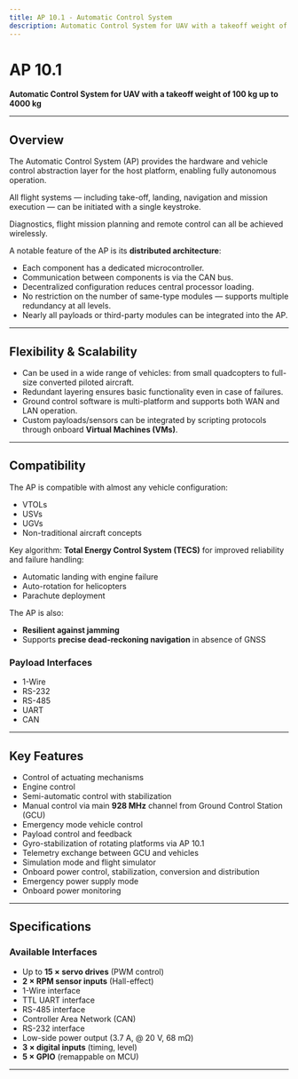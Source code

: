 ---
title: AP 10.1 - Automatic Control System
description: Automatic Control System for UAV with a takeoff weight of 100–4000 kg
---

# AP 10.1

**Automatic Control System for UAV with a takeoff weight of 100 kg up to 4000 kg**

---

## Overview

The Automatic Control System (AP) provides the hardware and vehicle control abstraction layer for the host platform, enabling fully autonomous operation.  

All flight systems — including take-off, landing, navigation and mission execution — can be initiated with a single keystroke.  

Diagnostics, flight mission planning and remote control can all be achieved wirelessly.

A notable feature of the AP is its **distributed architecture**:

- Each component has a dedicated microcontroller.
- Communication between components is via the CAN bus.
- Decentralized configuration reduces central processor loading.
- No restriction on the number of same-type modules — supports multiple redundancy at all levels.
- Nearly all payloads or third-party modules can be integrated into the AP.

---

## Flexibility & Scalability

- Can be used in a wide range of vehicles: from small quadcopters to full-size converted piloted aircraft.  
- Redundant layering ensures basic functionality even in case of failures.  
- Ground control software is multi-platform and supports both WAN and LAN operation.  
- Custom payloads/sensors can be integrated by scripting protocols through onboard **Virtual Machines (VMs)**.  

---

## Compatibility

The AP is compatible with almost any vehicle configuration:

- VTOLs  
- USVs  
- UGVs  
- Non-traditional aircraft concepts  

Key algorithm: **Total Energy Control System (TECS)** for improved reliability and failure handling:  
- Automatic landing with engine failure  
- Auto-rotation for helicopters  
- Parachute deployment  

The AP is also:  
- **Resilient against jamming**  
- Supports **precise dead-reckoning navigation** in absence of GNSS  

### Payload Interfaces

- 1-Wire  
- RS-232  
- RS-485  
- UART  
- CAN  

---

## Key Features

- Control of actuating mechanisms  
- Engine control  
- Semi-automatic control with stabilization  
- Manual control via main **928 MHz** channel from Ground Control Station (GCU)  
- Emergency mode vehicle control  
- Payload control and feedback  
- Gyro-stabilization of rotating platforms via AP 10.1  
- Telemetry exchange between GCU and vehicles  
- Simulation mode and flight simulator  
- Onboard power control, stabilization, conversion and distribution  
- Emergency power supply mode  
- Onboard power monitoring  

---

## Specifications

### Available Interfaces

- Up to **15 × servo drives** (PWM control)  
- **2 × RPM sensor inputs** (Hall-effect)  
- 1-Wire interface  
- TTL UART interface  
- RS-485 interface  
- Controller Area Network (CAN)  
- RS-232 interface  
- Low-side power output (3.7 A, @ 20 V, 68 mΩ)  
- **3 × digital inputs** (timing, level)  
- **5 × GPIO** (remappable on MCU)  

---
